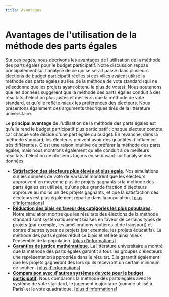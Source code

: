 ```yaml
---
title: Avantages
---
```


# Avantages de l'utilisation de la méthode des parts égales

Sur ces pages, nous décrivons les avantages de l'utilisation de la méthode des parts égales pour le budget participatif. Notre discussion repose principalement sur l'analyse de ce qui se serait passé dans plusieurs élections de budget participatif réelles si ces villes avaient utilisé la méthode des parts égales au lieu de la méthode de vote standard (qui ne sélectionne que les projets ayant obtenu le plus de votes). Nous soutenons que les données suggèrent que la méthode des parts égales conduit à des résultats d'élection plus justes et meilleurs que la méthode de vote standard, et qu'elle reflète mieux les préférences des électeurs. Nous présentons également des arguments théoriques tirés de la littérature universitaire.

Le **principal avantage** de l'utilisation de la méthode des parts égales est qu'elle rend le budget participatif plus participatif : chaque électeur compte, car chaque vote décide d'une part égale du budget. En revanche, dans la méthode standard, les électeurs peuvent avoir des quantités d'influence très différentes. C'est une raison intuitive de préférer la méthode des parts égales, mais nous montrons également qu'elle conduit à de meilleurs résultats d'élection de plusieurs façons en se basant sur l'analyse des données.

* [**Satisfaction des électeurs plus élevée et plus égale**](/benefits/metrics). Nos simulations sur les données de vote de Varsovie montrent que les électeurs approuvent en moyenne plus de projets gagnants si la méthode des parts égales est utilisée, qu'une plus grande fraction d'électeurs approuve au moins un des projets gagnants, et que la satisfaction des électeurs est plus également répartie dans la population. [[plus d'informations]](/benefits/metrics)
* [**Réduction des biais en faveur des catégories les plus populaires**](/benefits/categories). Notre simulation montre que les résultats des élections de la méthode standard sont systématiquement biaisés en faveur de certains types de projets (par exemple, les améliorations routières et de transport) et contre d'autres types de projets (par exemple, les projets éducatifs). La méthode des parts égales réduit ce biais et reflète ainsi mieux l'ensemble de la population. [[plus d'informations]](/benefits/categories)
* [**Garanties de justice mathématique**](/benefits/mathematical-guarantees). La littérature universitaire a montré que la méthode des parts égales garantit à tous les groupes d'électeurs une représentation appropriée dans le résultat. Elle garantit également que les projets gagneront dès lors qu'ils recevront un certain minimum de soutien. [[plus d'informations]](/benefits/mathematical-guarantees)
* [**Comparaison avec d'autres systèmes de vote pour le budget participatif**](/benefits/comparisons). Nous comparons la méthode des parts égales avec le système de vote standard, le jugement majoritaire (comme utilisé à Paris) et le vote quadratique. [[plus d'informations]](/benefits/comparisons)
